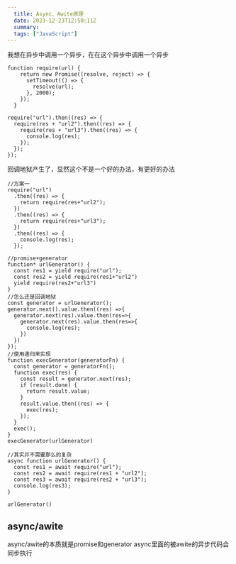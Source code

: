 ```yaml
---
  title: Async、Awite原理
  date: 2023-12-23T12:50:11Z
  summary:
  tags: ["JavaScript"]
---
```

  
  我想在异步中调用一个异步，在在这个异步中调用一个异步
```
function require(url) {
    return new Promise((resolve, reject) => {
      setTimeout(() => {
        resolve(url);
      }, 2000);
    });
  }

require("url").then((res) => {
  require(res + "url2").then((res) => {
    require(res + "url3").then((res) => {
      console.log(res);
    });
  });
});
```

回调地狱产生了，显然这个不是一个好的办法，有更好的办法
```
//方案一
require("url")
  .then((res) => {
    return require(res+"url2");
  })
  .then((res) => {
    return require(res+"url3");
  })
  .then((res) => {
    console.log(res);
  });
	
//promise+generator
function* urlGenerator() {
  const res1 = yield require("url");
  const res2 = yield require(res1+"url2")
  yield require(res2+"url3")
}
//怎么还是回调地狱
const generator = urlGenerator();
generator.next().value.then((res) =>{
  generator.next(res).value.then(res=>{
    generator.next(res).value.then(res=>{
      console.log(res);
    })
  })
});
//使用递归来实现
function execGenerator(generatorFn) {
  const generator = generatorFn();
  function exec(res) {
    const result = generator.next(res);
    if (result.done) {
      return result.value;
    }
    result.value.then((res) => {
      exec(res);
    });
  }
  exec();
}
execGenerator(urlGenerator)

//其实并不需要那么的复杂
async function urlGenerator() {
  const res1 = await require("url");
  const res2 = await require(res1 + "url2");
  const res3 = await require(res2 + "url3");
  console.log(res3);
}

urlGenerator()
```
## async/awite
async/awite的本质就是promise和generator
async里面的被awite的异步代码会同步执行
  